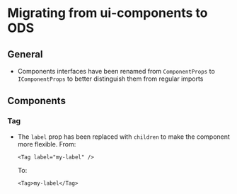 
<Meta title="Docs/Migrating" />

# Migrating from ui-components to ODS

## General

-   Components interfaces have been renamed from `ComponentProps` to `IComponentProps` to better distinguish them from regular imports

## Components

### Tag

-   The `label` prop has been replaced with `children` to make the component more flexible.
    From:
    ```test
    <Tag label="my-label" />
    ```
    To:
    ```
    <Tag>my-label</Tag>
    ```
